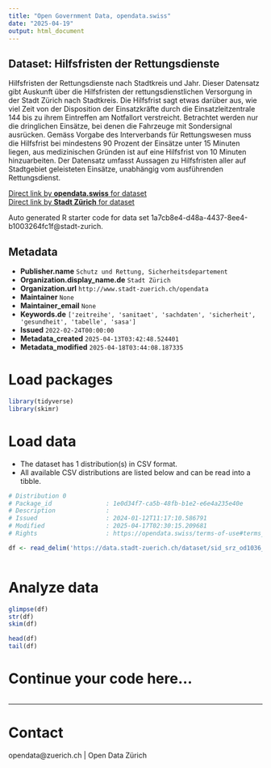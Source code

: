 ```yaml
---
title: "Open Government Data, opendata.swiss"
date: "2025-04-19"
output: html_document
---
```


## Dataset: Hilfsfristen der Rettungsdienste

Hilfsfristen der Rettungsdienste nach Stadtkreis und Jahr. Dieser Datensatz gibt Auskunft über die Hilfsfristen der rettungsdienstlichen Versorgung in der Stadt Zürich nach Stadtkreis. Die Hilfsfrist sagt etwas darüber aus, wie viel Zeit von der Disposition der Einsatzkräfte durch die Einsatzleitzentrale 144 bis zu ihrem Eintreffen am Notfallort verstreicht. Betrachtet werden nur die dringlichen Einsätze, bei denen die Fahrzeuge mit Sondersignal ausrücken. Gemäss Vorgabe des Interverbands für Rettungswesen muss die Hilfsfrist bei mindestens 90 Prozent der Einsätze unter 15 Minuten liegen, aus medizinischen Gründen ist auf eine Hilfsfrist von 10 Minuten hinzuarbeiten. Der Datensatz umfasst Aussagen zu Hilfsfristen aller auf Stadtgebiet geleisteten Einsätze, unabhängig vom ausführenden Rettungsdienst.

[Direct link by **opendata.swiss** for dataset](https://opendata.swiss/de/dataset/hilfsfristen-der-rettungsdienste)<br>
[Direct link by **Stadt Zürich** for dataset](https://data.stadt-zuerich.ch/dataset/sid_srz_od1036_hilfsfristen_rettungsdienste_jahr_stadtkreis)

Auto generated R starter code for data set 1a7cb8e4-d48a-4437-8ee4-b1003264fc1f@stadt-zurich.

## Metadata

- **Publisher.name** `Schutz und Rettung, Sicherheitsdepartement`
- **Organization.display_name.de** `Stadt Zürich`
- **Organization.url** `http://www.stadt-zuerich.ch/opendata`
- **Maintainer** `None`
- **Maintainer_email** `None`
- **Keywords.de** `['zeitreihe', 'sanitaet', 'sachdaten', 'sicherheit', 'gesundheit', 'tabelle', 'sasa']`
- **Issued** `2022-02-24T00:00:00`
- **Metadata_created** `2025-04-13T03:42:48.524401`
- **Metadata_modified** `2025-04-18T03:44:08.187335`


# Load packages

```r

library(tidyverse)
library(skimr)

```

# Load data

-   The dataset has 1 distribution(s) in CSV format.
-   All available CSV distributions are listed below and can be read into a tibble.

```r

# Distribution 0
# Package_id               : 1e0d34f7-ca5b-48fb-b1e2-e6e4a235e40e
# Description              : 
# Issued                   : 2024-01-12T11:17:10.586791
# Modified                 : 2025-04-17T02:30:15.209681
# Rights                   : https://opendata.swiss/terms-of-use#terms_open

df <- read_delim('https://data.stadt-zuerich.ch/dataset/sid_srz_od1036_hilfsfristen_rettungsdienste_jahr_stadtkreis/download/GES103OD1036.csv')



```

# Analyze data

```r

glimpse(df)
str(df)
skim(df)

head(df)
tail(df)

```

# Continue your code here...

```r

```

------------------------------------------------------------------------

# Contact

opendata@zuerich.ch | Open Data Zürich

